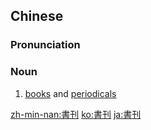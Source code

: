 {{also|书刊}}
==Chinese==
{{zh-forms|s=书刊}}

===Pronunciation===
{{zh-pron
|m=shūkān
|c=syu1 hon1,syu1 hon2
|mn=xm,tw:su-khan/qz:chir-khan/zz:si-khan
|cat=n
}}

===Noun===
{{zh-noun}}

# [[book|books]] and [[periodical|periodicals]]

{{zh-cat|Advanced}}

[[zh-min-nan:書刊]]
[[ko:書刊]]
[[ja:書刊]]
